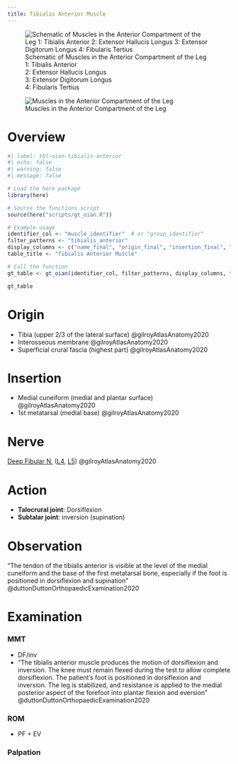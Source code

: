 ```yaml
---
title: Tibialis Anterior Muscle
---
```


:::{layout-ncol="3"}

![Schematic of Muscles in the Anterior Compartment of the Leg</br> 1: Tibialis Anterior </br> 2: Extensor Hallucis Longus </br> 3: Extensor Digitorum Longus </br> 4: Fibularis Tertius](/The Archive/Anatomy/Skeletal Muscles/Lower limb muscles/Knee and Lower Leg/Anterior compartment/images/gilroyatlas fig32.22a anterior compartment of leg schematic.png)


![Muscles in the Anterior Compartment of the Leg](/The Archive/Anatomy/Skeletal Muscles/Lower limb muscles/Knee and Lower Leg/Anterior compartment/images/gilroyatlas fig32.22b anterior compartment of leg.png)


:::


# Overview

```r
#| label: tbl-oian-tibialis-anterior
#| echo: false
#| warning: false
#| message: false

# Load the here package
library(here)

# Source the functions script
source(here("scripts/gt_oian.R"))

# Example usage
identifier_col <- "muscle_identifier"  # or "group_identifier"
filter_patterns <- "tibialis_anterior"
display_columns <- c("name_final", "origin_final", "insertion_final", "innervation_final", "action_final")
table_title <- "Tibialis Anterior Muscle"

# Call the function
gt_table <- gt_oian(identifier_col, filter_patterns, display_columns, table_title)

gt_table
```

# Origin {#origin}

- Tibia (upper 2/3 of the lateral surface) @gilroyAtlasAnatomy2020
- Interosseous membrane @gilroyAtlasAnatomy2020
- Superficial crural fascia (highest part) @gilroyAtlasAnatomy2020

# Insertion {#insertion}

- Medial cuneiform (medial and plantar surface) @gilroyAtlasAnatomy2020
- 1st metatarsal (medial base) @gilroyAtlasAnatomy2020

# Nerve
[Deep Fibular N.]({{< var ref-deep-fibular-nerve.path >}}) ([L4]({{< var ref-nerve-root.l4 >}}), [L5]({{< var ref-nerve-root.l5 >}})) @gilroyAtlasAnatomy2020

# Action {#action}

- **Talocrural joint**: Dorsiflexion
- **Subtalar joint**: inversion (supination)


# Observation

"The tendon of the tibialis anterior is visible at the level of the medial cuneiform and the base of the first metatarsal bone, especially if the foot is positioned in dorsiflexion and supination" @duttonDuttonOrthopaedicExamination2020 

# Examination

:::{layout-ncol="3"}
### MMT

- DF/inv
- "The tibialis anterior muscle produces the motion of dorsiflexion and inversion. The knee must remain flexed during the test to allow complete dorsiflexion. The patient’s foot is positioned in dorsiflexion and inversion. The leg is stabilized, and resistance is applied to the medial posterior aspect of the forefoot into plantar flexion and eversion" @duttonDuttonOrthopaedicExamination2020 

### ROM

- PF + EV

### Palpation


:::